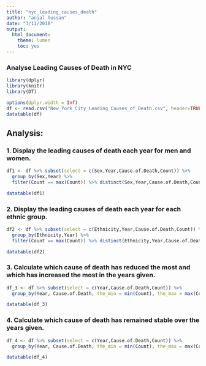 ```yaml
---
title: "nyc_leading_causes_death"
author: "anjal hussan"
date: "3/11/2018"
output: 
  html_document:
    theme: lumen
    toc: yes
---
```



### Analyse Leading Causes of Death in NYC


```r
library(dplyr)
library(knitr)
library(DT)

options(dplyr.width = Inf)
df <- read.csv("New_York_City_Leading_Causes_of_Death.csv", header=TRUE, sep=",")
datatable(df)

```

## Analysis:

### 1. Display the leading causes of death each year for men and women.

```r
df1 <- df %>% subset(select = c(Sex,Year,Cause.of.Death,Count)) %>% 
  group_by(Sex,Year) %>%
  filter(Count == max(Count)) %>% distinct(Sex,Year,Cause.of.Death,Count)

datatable(df1)

```

### 2. Display the leading causes of death each year for each ethnic group.

```r
df2 <- df %>% subset(select = c(Ethnicity,Year,Cause.of.Death,Count)) %>% 
  group_by(Ethnicity,Year) %>%
  filter(Count == max(Count)) %>% distinct(Ethnicity,Year,Cause.of.Death,Count)

datatable(df2)
```

### 3. Calculate which cause of death has reduced the most and which has increased the most in the years given.

```r
df_3 <- df %>% subset(select = c(Year,Cause.of.Death,Count)) %>%
  group_by(Year, Cause.of.Death, the_min = min(Count), the_max = max(Count), the_diff = (the_max - the_min)) %>% count(Year, Cause.of.Death, max(the_diff))

datatable(df_3)
```

### 4. Calculate which cause of death has remained stable over the years given.

```r
df_4 <- df %>% subset(select = c(Year,Cause.of.Death,Count)) %>%
  group_by(Year, Cause.of.Death, the_min = min(Count), the_max = max(Count), the_diff = (the_max - the_min)) %>% count(Year, Cause.of.Death, min(the_diff))

datatable(df_4)
```
